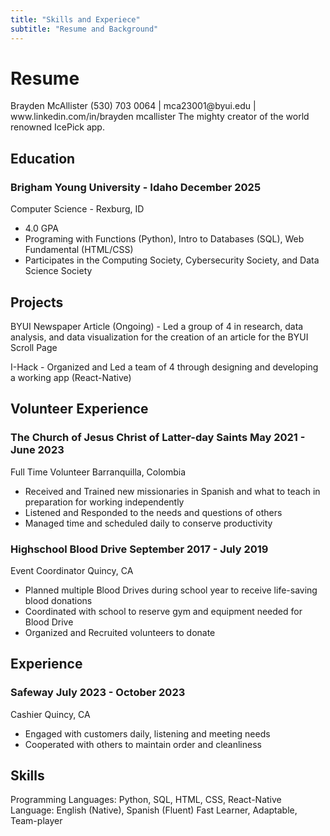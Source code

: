 ```yaml
---
title: "Skills and Experiece"
subtitle: "Resume and Background"
---
```


# Resume

Brayden McAllister
(530) 703 0064 | mca23001@byui.edu | www.linkedin.com/in/brayden mcallister
The mighty creator of the world renowned IcePick app. 

## Education
	
### Brigham Young University - Idaho    December 2025
	
Computer Science - Rexburg, ID

* 4.0 GPA
* Programing with Functions (Python), Intro to Databases (SQL), Web Fundamental (HTML/CSS)
* Participates in the Computing Society, Cybersecurity Society, and Data Science Society
 
## Projects
BYUI Newspaper Article (Ongoing) - Led a group of 4 in research, data analysis, and data visualization for the creation of an article for the BYUI Scroll Page

I-Hack - Organized and Led a team of 4 through designing and developing a working app (React-Native)
 
## Volunteer Experience

### The Church of Jesus Christ of Latter-day Saints    May 2021 - June 2023
	
Full Time Volunteer	Barranquilla, Colombia

* Received and Trained new missionaries in Spanish and what to teach in preparation for working independently
* Listened and Responded to the needs and questions of others
* Managed time and scheduled daily to conserve productivity
	
### Highschool Blood Drive    September 2017 - July 2019
	
Event Coordinator   Quincy, CA

* Planned multiple Blood Drives during school year to receive life-saving blood donations
* Coordinated with school to reserve gym and equipment needed for Blood Drive
* Organized and Recruited volunteers to donate
 
## Experience

### Safeway    July 2023 - October 2023
Cashier     Quincy, CA

* Engaged with customers daily, listening and meeting needs
* Cooperated with others to maintain order and cleanliness
 
## Skills

Programming Languages: Python, SQL, HTML, CSS, React-Native
Language: English (Native), Spanish (Fluent)
Fast Learner, Adaptable, Team-player
